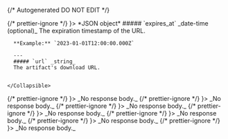 {/* Autogenerated DO NOT EDIT  */}


<TabbedSection tabLabel='Status Code'>
  {/* prettier-ignore */}
  <Tab title={<StatusCode code={"200"} />}>
    *JSON object*
    <Collapsible openLabel={Labels.showProperties} closeLabel={Labels.hideProperties} defaultOpen={true}>
      ##### `expires_at` _date-time (optional)_
      The expiration timestamp of the URL.
          <br/>

      **Example:** `2023-01-01T12:00:00.000Z`
        
      ---
      ##### `url` _string_
      The artifact's download URL.
          
        
    </Collapsible>
  </Tab>
  {/* prettier-ignore */}
  <Tab title={<StatusCode code={"400"} />}>
    _No response body._
  </Tab>
  {/* prettier-ignore */}
  <Tab title={<StatusCode code={"401"} />}>
    _No response body._
  </Tab>
  {/* prettier-ignore */}
  <Tab title={<StatusCode code={"403"} />}>
    _No response body._
  </Tab>
  {/* prettier-ignore */}
  <Tab title={<StatusCode code={"404"} />}>
    _No response body._
  </Tab>
  {/* prettier-ignore */}
  <Tab title={<StatusCode code={"429"} />}>
    _No response body._
  </Tab>
  {/* prettier-ignore */}
  <Tab title={<StatusCode code={"500"} />}>
    _No response body._
  </Tab>
  {/* prettier-ignore */}
  <Tab title={<StatusCode code={"503"} />}>
    _No response body._
  </Tab>
</TabbedSection>

